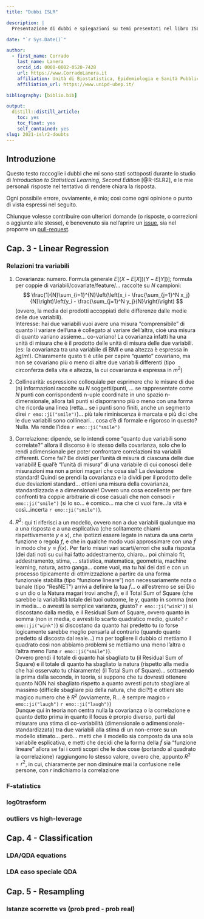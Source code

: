 ```yaml
---
title: "Dubbi ISLR"

description: |
  Presentazione di dubbi e spiegazioni su temi presentati nel libro ISLR.

date: "`r Sys.Date()`"

author:
  - first_name: Corrado
    last_name: Lanera 
    orcid_id: 0000-0002-0520-7428
    url: https://www.CorradoLanera.it
    affiliation: Unità di Biostatistica, Epidemiologia e Sanità Pubblica (UniPD)
    affiliation_url: https://www.unipd-ubep.it/

bibliography: [biblio.bib]

output: 
  distill::distill_article:
    toc: yes
    toc_float: yes
    self_contained: yes
slug: 2021-islr2-doubts
---
```


## Introduzione

Questo testo raccoglie i dubbi che mi sono stati sottoposti durante lo studio di _Introduction to Statistical Learning, Second Edition_ [@R-ISLR2], e le mie personali risposte nel tentativo di rendere chiara la risposta.

Ogni possibile errore, ovviamente, è mio; così come ogni opinione o punto di vista espressi nel seguito.

Chiunque volesse contribuire con ulteriori domande (o risposte, o correzioni o aggiunte alle stesse), è benevenuto sia nell'aprire un [issue](https://github.com/CorradoLanera/islr2.doubts/issues), sia nel proporre un [pull-request](https://github.com/CorradoLanera/islr2.doubts/pulls).


## Cap. 3 - Linear Regression

### Relazioni tra variabili

1. Covarianza: numero. Formula generale $E[(X - E[X])(Y - E[Y])]$; formula per coppie di variabili/covariate/feature/... raccolte su $N$ campioni: 
$$
\frac{1}{N}\sum_{i=1}^{N}\left(\left(x_i - \frac{\sum_{j=1}^N x_j}{N}\right)\left(y_i - \frac{\sum_{j=1}^N y_j}{N}\right)\right)
$$
(ovvero, la media dei prodotti accoppiati delle differenze dalle medie delle due variabili).
<br>
Interesse: hai due variabili vuoi avere una misura "comprensibile" di quanto il variare dell'una è collegato al variare dell'altra, cioè una misura di quanto variano assieme... co-variano! La covarianza infatti ha una unità di misura che è il prodotto delle unità di misura delle due variabili. (es: la covarianza tra una variabile di BMI e una altezza è espressa in $kg/m$!). Chiaramente qusto ti è utile per capire "quanto" covariano, ma non se covariano più o meno di altre due variabili differenti (tipo circonferza della vita e altezza, la cui covarianza è espressa in $m^2$)

2. Collinearità: espressione colloquiale per esprimere che le misure di due (n) informazioni raccolte su $N$ soggetti/punti, ... se rappresentate come $N$ punti con corrispondenti n-uple coordinate in uno spazio n-dimensionale, allora tali punti si disporranno più o meno con una forma che ricorda una linea (retta... se i punti sono finiti, anche un segmento direi `r emo::ji("smile")`)... più tale riminiscenza è marcata e più dici che le due variabili sono collineari... cosa c'è di formale e rigoroso in questo? Nulla. Ma rende l'idea `r emo::ji("smile")`

3. Correlazione: dipende, se lo intendi come "quanto due variabili sono correlate?" allora il discorso è lo stesso della covarianza, solo che lo rendi adimensionale per poter confrontare correlazioni tra variabili differenti. Come fai? Be dividi per l'unità di misura di ciascuna delle due variabili! E qual'è "l'unità di misura" di una variabile di cui conosci delle misurazioni ma non a priori magari che cosa sia? La deviazione standard! Quindi se prendi la covarianza e la dividi per il prodotto delle due deviazioni standard... ottieni una misura della covarianza, standardizzada e a dimensionale! Ovvero una cosa eccellente per fare confronti tra coppie arbitrarie di cose casuali che non consoci `r emo::ji("smile")` (si lo so... è comico... ma che ci vuoi fare...la vità è così...incerta `r emo::ji("smile")`). 

4. $R^2$: qui ti riferisci a un modello, ovvero non a due variabili qualunque ma a una risposta e a una esplicativa (che solitamente chiami rispettivamente $y$ e $x$), che ipotizzi essere legate in natura da una certa funzione o regola $f$, e che in qualche modo vuoi approssimare con una $\tilde{f}$ in modo che $y \approx\tilde{f}(x)$. Per farlo misuri vari scarti/errori che sulla risposta (dei dati noti su cui hai fatto addestramento, chiaro... poi chimalo fit, addestramento, stima, ... statistica, matematica, geometria, machine learning, natura, astro ganga... come vuoi, ma tu hai dei dati e con un processo tipicamente di ottimizzazione a partire da una forma funzionale stabilita (tipo "funzione lineare") non necessariamente nota o banale (tipo "ResNET") arrivi a definire la tua $\tilde{f}$... o all'estremo se sei Dio o un dio o la Natura magari trovi anche $f$), e il Total Sum of Square (che sarebbe la variabilità totale dei tuoi outcome, le $y$, quanto in somma (non in media... o avresti la semplice varianza, giusto? `r emo::ji("wink")`) si discostano dalla media, e il Residual Sum of Square, ovvero quanto in somma (non in media, o avresti lo scarto quadratico medio, giusto? `r emo::ji("wink")`) si discostano da quanto hai predetto tu (o forse logicamente sarebbe meglio pensarla al contrario (quando quanto predetto si discosta dal reale...) ma per togliere il dubbio ci mettiamo il quadrato così non abbiamo problemi se mettiamo una meno l'altra o l'altra meno l'una `r emo::ji("smile")`). <br>
Ovvero prendi il totale di quanto hai sbagliato tu (il Residual Sum of Square) e il totale di quanto ha sbagliato la natura (rispetto alla media che hai osservato tu chiaramente) (il Total Sum of Square)... sottraendo la prima dalla seconda, in teoria, si suppone che tu dovresti ottenere quanto NON hai sbagliato rispetto a quanto avresti potuto sbagliare al massimo (difficile sbagliare più della natura, che dici?!) e ottieni sto magico numero che è $R^2$ (ovviamente, R... è sempre magico `r emo::ji("laugh")` `r emo::ji("laugh")`)
<br>
Dunque qui in teoria non centra nulla la covarianza o la correlazione e quanto detto prima in quanto il focus è prorpio diverso, parti dal misurare una stima di co-variabilità (dimensionale o adimensionale-standardizzata) tra due variabili alla stima di un non-errore su un modello stimato... però... metti che il modello sia composto da una sola variabile esplicativa, e metti che decidi che la forma della $\tilde{f}$ sia "funzione lineare" allora se fai i conti scopri che le due cose (portando al quadrato la correlazione) raggiungono lo stesso valore, ovvero che, appunto $R^2 = r^2$, in cui, chiaramente per non diminuire mai la confusione nelle persone, con $r$ indichiamo la correlazione 



### F-statistics


### log0trasform

### outliers vs high-leverage



## Cap. 4 - Classification

### LDA/QDA equations

### LDA caso speciale QDA




## Cap. 5 - Resampling

### Istanze scorrette vs (prob pred - prob real)

